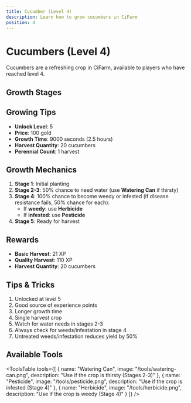 ```yaml
---
title: Cucumber (Level 4)
description: Learn how to grow cucumbers in CiFarm
position: 4
---
```



# Cucumbers (Level 4)

Cucumbers are a refreshing crop in CiFarm, available to players who have reached level 4.

## Growth Stages

<GrowthStages cropName="cucumber" stages={5} />

## Growing Tips

- **Unlock Level**: 5
- **Price**: 100 gold
- **Growth Time**: 9000 seconds (2.5 hours)
- **Harvest Quantity**: 20 cucumbers
- **Perennial Count**: 1 harvest

## Growth Mechanics

1. **Stage 1**: Initial planting
2. **Stage 2-3**: 50% chance to need water (use **Watering Can** if thirsty)
3. **Stage 4**: 100% chance to become weedy or infested (if disease resistance fails, 50% chance for each):
   - If **weedy**: use **Herbicide**
   - If **infested**: use **Pesticide**
4. **Stage 5**: Ready for harvest

## Rewards

- **Basic Harvest**: 21 XP
- **Quality Harvest**: 110 XP
- **Harvest Quantity**: 20 cucumbers

## Tips & Tricks

1. Unlocked at level 5
2. Good source of experience points
3. Longer growth time
4. Single harvest crop
5. Watch for water needs in stages 2-3
6. Always check for weeds/infestation in stage 4
7. Untreated weeds/infestation reduces yield by 50%

## Available Tools

<ToolsTable 
  tools={[
    {
      name: "Watering Can",
      image: "/tools/watering-can.png",
      description: "Use if the crop is thirsty (Stages 2-3)"
    },
    {
      name: "Pesticide",
      image: "/tools/pesticide.png",
      description: "Use if the crop is infested (Stage 4)"
    },
    {
      name: "Herbicide",
      image: "/tools/herbicide.png",
      description: "Use if the crop is weedy (Stage 4)"
    }
  ]} 
/> 